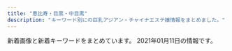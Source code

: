 ```yaml
---
title: "恵比寿・目黒・中目黒"
description: "キーワード別にの巨乳アジアン・チャイナエステ嬢情報をまとめました。"
---
```


新着画像と新着キーワードをまとめています。
2021年01月11日の情報です。

<DmmAffiliateIns />
<KeywordTable
  shops={
    [
    {
        "name": "Flower \uff5e\u30d5\u30e9\u30ef\u30fc\uff5e",
        "img_links": [
            "http://nakamegurofun.com/files/006-020964.jpg",
            "http://nakamegurofun.com/files/006fa9d.jpg",
            "http://nakamegurofun.com/images/zi_massage.png",
            "http://nakamegurofun.com/images/service91a6.png",
            "http://nakamegurofun.com/files/0060964.jpg",
            "http://nakamegurofun.com/files/0074f22.jpg",
            "http://nakamegurofun.com/images/main_bottom.png",
            "http://nakamegurofun.com/images/main_top.png",
            "http://nakamegurofun.com/images/zi_staff.png",
            "http://nakamegurofun.com/files/0070964.jpg",
            "http://nakamegurofun.com/images/infotiao1.jpg",
            "http://nakamegurofun.com/files/007fa9d.jpg",
            "http://nakamegurofun.com/images/shop/shop04.jpg",
            "http://nakamegurofun.com/files/008-030964.jpg",
            "http://nakamegurofun.com/files/0020964.jpg",
            "http://nakamegurofun.com/files/0034f22.jpg",
            "http://nakamegurofun.com/files/0054f22.jpg",
            "http://nakamegurofun.com/files/005-030964.jpg",
            "http://nakamegurofun.com/files/005-020964.jpg",
            "http://nakamegurofun.com/files/0064f22.jpg",
            "http://nakamegurofun.com/images/s2.jpg",
            "http://nakamegurofun.com/files/002-030964.jpg",
            "http://nakamegurofun.com/files/0024f22.jpg",
            "http://nakamegurofun.com/images/tel.png",
            "http://nakamegurofun.com/images/s1.jpg",
            "http://nakamegurofun.com/files/003-030964.jpg",
            "http://nakamegurofun.com/files/0084f22.jpg",
            "http://nakamegurofun.com/files/0080964.jpg",
            "http://nakamegurofun.com/files/008-020964.jpg",
            "http://nakamegurofun.com/images/s5.jpg",
            "http://nakamegurofun.com/files/002-020964.jpg",
            "http://nakamegurofun.com/files/002fa9d.jpg",
            "http://nakamegurofun.com/files/003fa9d.jpg",
            "http://nakamegurofun.com/images/shop/shop01.jpg",
            "http://nakamegurofun.com/images/xian.png",
            "http://nakamegurofun.com/files/005fa9d.jpg",
            "http://nakamegurofun.com/images/s4.jpg",
            "http://nakamegurofun.com/images/shop/shop02.jpg",
            "http://nakamegurofun.com/files/006-030964.jpg",
            "http://nakamegurofun.com/files/007-020964.jpg",
            "http://nakamegurofun.com/files/0030964.jpg",
            "http://nakamegurofun.com/files/003-020964.jpg",
            "http://nakamegurofun.com/images/shop/shop03.jpg",
            "http://nakamegurofun.com/files/008fa9d.jpg",
            "http://nakamegurofun.com/files/007-030964.jpg",
            "http://nakamegurofun.com/files/0050964.jpg",
            "http://nakamegurofun.com/images/s3.jpg"
        ],
        "keywords": {
            "87": 4,
            "D": 5,
            "C": 1,
            "85": 1,
            "88": 1
        },
        "station": "\u4e2d\u76ee\u9ed2\u99c5\u897f\u53e3",
        "url": "http://nakamegurofun.com/"
    },
    {
        "name": "\u30d5\u30a3\u30b8\u30fc\u30ea\u30be\u30fc\u30c8",
        "url": "http://fiji-resort.ests.jp/",
        "keywords": {
            "82": 18,
            "85": 123,
            "89": 18,
            "E": 57,
            "D": 141,
            "86": 60,
            "87": 78,
            "83": 39,
            "C": 138
        },
        "station": "\u4e2d\u76ee\u9ed2\u99c5\u897f\u53e3",
        "img_links": [
            "http://fiji-resort.ests.jp/photos/sites/30/2019/05/2019050215480138.jpg",
            "http://fiji-resort.ests.jp/photos/sites/30/2019/03/2019033011105316.jpg",
            "http://fiji-resort.ests.jp/images/access05.jpg",
            "http://fiji-resort.ests.jp/photos/sites/30/2019/05/2019050215480157.jpg",
            "http://fiji-resort.ests.jp/photos/sites/30/2019/09/2019092914334514.jpg",
            "http://fiji-resort.ests.jp/images/access01.jpg",
            "http://fiji-resort.ests.jp/images/line.png",
            "http://fiji-resort.ests.jp/images/access04.jpg",
            "http://fiji-resort.ests.jp/images/top.png",
            "http://fiji-resort.ests.jp/photos/sites/30/2018/11/2018110510493920.jpg",
            "http://fiji-resort.ests.jp/images/mobile.png",
            "http://fiji-resort.ests.jp/photos/sites/30/2019/11/2019110909384037.jpg",
            "http://fiji-resort.ests.jp/photos/sites/30/2018/06/2018061511340989.jpg",
            "http://fiji-resort.ests.jp/photos/sites/30/2019/03/2019031518525662.jpg",
            "http://fiji-resort.ests.jp/photos/sites/30/2019/05/2019050215480292.jpg",
            "http://fiji-resort.ests.jp/images/s_staff.png",
            "http://fiji-resort.ests.jp/photos/sites/30/2019/06/2019061411123068.jpg",
            "http://fiji-resort.ests.jp/images/topics_bj3.png",
            "http://fiji-resort.ests.jp/photos/sites/30/2018/09/2018091916161390.jpg",
            "http://fiji-resort.ests.jp/photos/sites/30/2019/12/2019121110440091.jpg",
            "http://fiji-resort.ests.jp/photos/sites/30/2019/04/2019042017525677.jpg",
            "http://fiji-resort.ests.jp/images/access06.jpg",
            "http://fiji-resort.ests.jp/images/s_link.png",
            "http://fiji-resort.ests.jp/photos/sites/30/2018/09/2018091301234543.jpg",
            "http://fiji-resort.ests.jp/images/end.png",
            "http://fiji-resort.ests.jp/images/access03.jpg",
            "http://fiji-resort.ests.jp/images/access02.jpg",
            "http://fiji-resort.ests.jp/photos/sites/30/2019/06/2019060610451514.jpg",
            "http://fiji-resort.ests.jp/images/s_topics.png",
            "http://fiji-resort.ests.jp/photos/sites/30/2019/03/2019033011081995.jpg",
            "http://fiji-resort.ests.jp/photos/sites/30/2018/11/2018110510493422.jpg",
            "http://fiji-resort.ests.jp/photos/sites/30/2020/02/2020022116402274.jpg"
        ]
    },
    {
        "img_links": [
            "http://www.ourstarts.site/uploads/200729/1-200H9140K5J4.jpg",
            "http://www.ourstarts.site/uploads/200729/1-200H9141612609.jpg",
            "http://www.ourstarts.site/uploads/200729/1-200H9140Q13E.jpg",
            "http://www.ourstarts.site/templets/default/images/t3.jpg",
            "http://www.ourstarts.site/templets/default/picture/right.png",
            "http://www.ourstarts.site/templets/default/picture/foot_tel.png",
            "http://www.ourstarts.site/uploads/allimg/200729/1-200H9141229.jpg",
            "http://www.ourstarts.site/templets/default/picture/tel_contact.png",
            "http://www.ourstarts.site/uploads/allimg/200729/1-200H9141213.jpg",
            "http://www.ourstarts.site/uploads/180917/1-1P91G6122J28.jpg",
            "http://www.ourstarts.site/templets/default/picture/timg (1).png",
            "http://www.ourstarts.site/templets/default/picture/news.png",
            "http://www.ourstarts.site/templets/default/picture/close.png",
            "http://www.ourstarts.site/uploads/allimg/200729/1-200H9141912.jpg",
            "http://www.ourstarts.site/templets/default/picture/staff.png",
            "http://www.ourstarts.site/templets/default/images/t1.jpg",
            "http://www.ourstarts.site/templets/default/images/t2.jpg",
            "http://www.ourstarts.site/templets/default/picture/head_tell.png"
        ],
        "keywords": {},
        "url": "http://www.ourstarts.site/",
        "name": "\u30cb\u30e3\u30fc\u30cb\u30e3\u30fc",
        "station": "JR\u6075\u6bd4\u5bff\u99c5\u897f\u53e3"
    },
    {
        "name": "With you\u30fb\u30a6\u30a3\u30ba\u30e6\u30fc",
        "station": "JR\u76ee\u9ed2\u99c5\u6771\u53e3",
        "url": "http://with-you.tyo.cm",
        "keywords": {
            "D": 18,
            "C": 34
        },
        "img_links": [
            "http://with-you.tyo.cm/photos/sites/6/2019/10/2019102716505281.jpg",
            "http://with-you.tyo.cm/photos/sites/6/2019/11/2019110108001772.jpg",
            "http://with-you.tyo.cm/photos/sites/6/2019/11/2019112214502832.jpg",
            "http://with-you.tyo.cm/photos/sites/6/2019/11/2019110107573374.jpg",
            "http://with-you.tyo.cm/photos/sites/6/2019/12/2019121914290210.jpg",
            "http://with-you.tyo.cm/photos/sites/6/2019/10/2019102716505124.jpg",
            "http://with-you.tyo.cm/photos/sites/6/2020/03/2020032714573892.jpg",
            "http://with-you.tyo.cm/photos/sites/6/2019/11/2019110108002447.jpg",
            "http://with-you.tyo.cm/photos/sites/6/2019/02/2019021818404723.jpg",
            "http://with-you.tyo.cm/photos/sites/6/2019/11/2019112916080552.jpg",
            "http://with-you.tyo.cm/photos/sites/6/2019/11/2019112916075124.jpg",
            "http://with-you.tyo.cm/images/s_news.jpg",
            "http://with-you.tyo.cm/images/s_recuit.jpg",
            "http://with-you.tyo.cm/photos/sites/6/2019/12/2019121017051599.jpg",
            "http://with-you.tyo.cm/photos/sites/6/2019/12/2019121017051597.jpg",
            "http://with-you.tyo.cm/images/s_pick.jpg",
            "http://with-you.tyo.cm/photos/sites/6/2019/03/2019030615474648.jpg",
            "http://with-you.tyo.cm/photos/sites/6/2020/06/2020061515330329.jpg",
            "http://with-you.tyo.cm/photos/sites/6/2019/11/2019110107572662.jpg",
            "http://with-you.tyo.cm/photos/sites/6/2019/11/2019112916075813.jpg",
            "http://with-you.tyo.cm/photos/sites/6/2020/03/2020032714542799.jpg",
            "http://with-you.tyo.cm/photos/sites/6/2019/11/2019112214503286.jpg",
            "http://with-you.tyo.cm/photos/sites/6/2019/11/2019111915264240.jpg",
            "http://with-you.tyo.cm/images/s_link.jpg",
            "http://with-you.tyo.cm/photos/sites/6/2019/02/2019021818395644.jpg",
            "http://with-you.tyo.cm/photos/sites/6/2019/06/2019060510455732.jpg",
            "http://with-you.tyo.cm/photos/sites/6/2020/06/2020061515324852.jpg",
            "http://with-you.tyo.cm/photos/sites/6/2019/11/2019110606012817.jpg",
            "http://with-you.tyo.cm/images/s_staff.jpg",
            "http://with-you.tyo.cm/photos/sites/6/2019/11/2019111915264046.jpg",
            "http://with-you.tyo.cm/photos/sites/6/2019/11/2019110806175734.jpg",
            "http://with-you.tyo.cm/images/top.png",
            "http://with-you.tyo.cm/photos/sites/6/2020/09/2020092511214697.jpg",
            "http://with-you.tyo.cm/photos/sites/6/2019/11/2019110806175615.jpg",
            "http://with-you.tyo.cm/photos/sites/6/2019/11/2019112517121980.jpg",
            "http://with-you.tyo.cm/photos/sites/6/2019/02/2019021816145119.jpg",
            "http://with-you.tyo.cm/photos/sites/6/2019/02/2019021816155116.jpg",
            "http://with-you.tyo.cm/photos/sites/6/2019/11/2019112517122617.jpg",
            "http://with-you.tyo.cm/photos/sites/6/2019/12/2019121914290846.jpg"
        ]
    },
    {
        "name": "\u3075\u308f\u3075\u308f\u5929\u4f7f",
        "station": "JR\u6075\u6bd4\u5bff\u99c5\u897f\u53e3",
        "keywords": {
            "89": 7,
            "E": 7,
            "84": 7,
            "D": 35,
            "86": 14,
            "85": 14
        },
        "img_links": [
            "https://fuwatenshi.tyo.cm/images/top.jpg",
            "https://fuwatenshi.tyo.cm/images/s_news.jpg",
            "https://fuwatenshi.tyo.cm/images/service1.jpg",
            "https://fuwatenshi.tyo.cm/images/service4.jpg",
            "https://fuwatenshi.tyo.cm/images/s_pick.jpg",
            "https://fuwatenshi.tyo.cm/photos/sites/71/2020/12/2020120805180429.jpg",
            "https://fuwatenshi.tyo.cm/images/room6.jpg",
            "https://fuwatenshi.tyo.cm/photos/sites/71/2020/12/2020120109025939.jpg",
            "https://fuwatenshi.tyo.cm/images/service2.jpg",
            "https://fuwatenshi.tyo.cm/images/room3.jpg",
            "https://fuwatenshi.tyo.cm/images/s_service.png",
            "https://fuwatenshi.tyo.cm/photos/sites/71/2020/11/2020111008511286.jpg",
            "https://fuwatenshi.tyo.cm/images/room4.jpg",
            "https://fuwatenshi.tyo.cm/images/s_staff.png",
            "https://fuwatenshi.tyo.cm/images/mobile.jpg",
            "https://fuwatenshi.tyo.cm/images/service3.jpg",
            "https://fuwatenshi.tyo.cm/photos/sites/71/2020/11/2020111008511341.jpg",
            "https://fuwatenshi.tyo.cm/images/room2.jpg",
            "https://fuwatenshi.tyo.cm/photos/sites/71/2021/01/2021010907290646.jpg",
            "https://fuwatenshi.tyo.cm/photos/sites/71/2021/01/2021010907195524.jpg",
            "https://fuwatenshi.tyo.cm/photos/sites/71/2020/12/202012010903004.jpg",
            "https://fuwatenshi.tyo.cm/photos/sites/71/2020/12/2020120109030359.jpg",
            "https://fuwatenshi.tyo.cm/images/room1.jpg",
            "https://fuwatenshi.tyo.cm/photos/sites/71/2021/01/2021011009194573.jpg",
            "https://fuwatenshi.tyo.cm/images/info.jpg",
            "https://fuwatenshi.tyo.cm/photos/sites/71/2020/11/2020112701383631.jpg",
            "https://fuwatenshi.tyo.cm/photos/sites/71/2020/12/2020120109025928.jpg"
        ],
        "url": "https://fuwatenshi.tyo.cm/"
    },
    {
        "station": "JR\u6075\u6bd4\u5bff\u99c5\u897f\u53e3",
        "keywords": {
            "87": 13,
            "85": 14,
            "E": 12,
            "86": 12,
            "C": 14,
            "88": 12,
            "D": 25
        },
        "url": "http://bimajo-massage.work/",
        "name": "\u7f8e\u9b54\u5973",
        "img_links": [
            "http://bimajo-massage.work/sp/img/t-r.jpg",
            "http://bimajo-massage.work/sp/img/tit.jpg",
            "http://bimajo-massage.work/img/acc2.jpg",
            "http://bimajo-massage.work/sp/img/t-s.jpg",
            "http://bimajo-massage.work/sp/img/st8.jpg",
            "http://bimajo-massage.work/img/st1.jpg",
            "http://bimajo-massage.work/img/sta7.jpg",
            "http://bimajo-massage.work/sp/img/tel.jpg",
            "http://bimajo-massage.work/img/st8.jpg",
            "http://bimajo-massage.work/img/st5.jpg",
            "http://bimajo-massage.work/img/body-.png",
            "http://bimajo-massage.work/img/xmas.png",
            "http://bimajo-massage.work/sp/img/st7.jpg",
            "http://bimajo-massage.work/img/bottom.png",
            "http://bimajo-massage.work/img/acc1.jpg",
            "http://bimajo-massage.work/sp/img/sys.jpg",
            "http://bimajo-massage.work/img/st7.jpg",
            "http://bimajo-massage.work/sp/img/t-a.jpg",
            "http://bimajo-massage.work/sp/img/st5.jpg",
            "http://bimajo-massage.work/sp/img/add.jpg",
            "http://bimajo-massage.work/img/mo.png",
            "http://bimajo-massage.work/img/sta8.jpg",
            "http://bimajo-massage.work/img/sta5.jpg",
            "http://bimajo-massage.work/sp/img/cam.jpg",
            "http://bimajo-massage.work/sp/img/info.jpg",
            "http://bimajo-massage.work/img/st6.jpg",
            "http://bimajo-massage.work/sp/img/st1.jpg",
            "http://bimajo-massage.work/sp/img/t-o.jpg",
            "http://bimajo-massage.work/sp/img/time.jpg",
            "http://bimajo-massage.work/img/sta1.jpg",
            "http://bimajo-massage.work/sp/img/pic.jpg",
            "http://bimajo-massage.work/sp/img/p-6.jpg",
            "http://bimajo-massage.work/img/pic.png",
            "http://bimajo-massage.work/img/sta6.jpg",
            "http://bimajo-massage.work/sp/img/acc1.jpg",
            "http://bimajo-massage.work/sp/img/botton.jpg",
            "http://bimajo-massage.work/sp/img/p-7.jpg",
            "http://bimajo-massage.work/sp/img/t-t.jpg",
            "http://bimajo-massage.work/sp/img/pc.jpg",
            "http://bimajo-massage.work/sp/img/acc2.jpg",
            "http://bimajo-massage.work/sp/img/st6.jpg",
            "http://bimajo-massage.work/sp/img/p-8.jpg"
        ]
    },
    {
        "station": "JR\u76ee\u9ed2\u99c5\u6771\u53e3",
        "url": "http://angel.jpn.cm/",
        "keywords": {
            "F": 1,
            "85": 6,
            "90": 1,
            "C": 40,
            "87": 2,
            "D": 27,
            "E": 4,
            "89": 2,
            "86": 11,
            "84": 2,
            "88": 4
        },
        "img_links": [
            "http://angel.jpn.cm/photos/sites/3/2016/08/staff35.jpg",
            "http://angel.jpn.cm/photos/sites/3/2017/12/201712270537317.jpg",
            "http://angel.jpn.cm/photos/sites/3/2016/08/staff8a.jpg",
            "http://angel.jpn.cm/photos/sites/3/2017/05/8.jpg",
            "http://angel.jpn.cm/photos/sites/3/2016/08/staff24.jpg",
            "http://angel.jpn.cm/photos/sites/3/2016/08/staff7.jpg",
            "http://angel.jpn.cm/photos/sites/3/2019/12/2019122718552333.jpg",
            "http://angel.jpn.cm/photos/sites/3/2019/12/2019122718552430.jpg",
            "http://angel.jpn.cm/photos/sites/3/2018/06/2018061505064271.jpg",
            "http://angel.jpn.cm/photos/sites/3/2016/08/staff37.jpg",
            "http://angel.jpn.cm/photos/sites/3/2016/08/staff23.jpg",
            "http://angel.jpn.cm/photos/sites/3/2016/08/staff36g.jpg",
            "http://angel.jpn.cm/photos/sites/3/2017/01/1.jpg",
            "http://angel.jpn.cm/photos/sites/3/2016/08/staff38.jpg",
            "http://angel.jpn.cm/photos/sites/3/2016/08/staff4.jpg",
            "http://angel.jpn.cm/photos/sites/3/2017/11/201711280608539.jpg",
            "http://angel.jpn.cm/photos/sites/3/2017/04/1.jpg",
            "http://angel.jpn.cm/photos/sites/3/2016/10/staff01.jpg",
            "http://angel.jpn.cm/photos/sites/3/2016/08/staff8.jpg",
            "http://angel.jpn.cm/images/room1.jpg",
            "http://angel.jpn.cm/images/room2.jpg",
            "http://angel.jpn.cm/photos/sites/3/2018/06/2018061601280885.jpg",
            "http://angel.jpn.cm/photos/sites/3/2016/08/staff22a.jpg",
            "http://angel.jpn.cm/photos/sites/3/2016/08/staff11.jpg",
            "http://angel.jpn.cm/images/girl-z2.jpg",
            "http://angel.jpn.cm/images/info.jpg",
            "http://angel.jpn.cm/photos/sites/3/2017/03/2.jpg",
            "http://angel.jpn.cm/photos/sites/3/2018/06/2018062105525655.jpg",
            "http://angel.jpn.cm/photos/sites/3/2016/08/staff29.jpg",
            "http://angel.jpn.cm/photos/sites/3/2016/08/staff14a.jpg",
            "http://angel.jpn.cm/images/nbj3.jpg",
            "http://angel.jpn.cm/photos/sites/3/2016/08/staff5a.jpg",
            "http://angel.jpn.cm/images/room7.jpg",
            "http://angel.jpn.cm/photos/sites/3/2016/08/staff4a.jpg",
            "http://angel.jpn.cm/photos/sites/3/2016/08/staff5.jpg",
            "http://angel.jpn.cm/photos/sites/3/2016/09/staff40.jpg",
            "http://angel.jpn.cm/photos/sites/3/2020/09/2020092511154515.jpg",
            "http://angel.jpn.cm/images/room4.jpg",
            "http://angel.jpn.cm/photos/sites/3/2016/08/staff25a.jpg",
            "http://angel.jpn.cm/photos/sites/3/2016/08/staff25.jpg",
            "http://angel.jpn.cm/photos/sites/3/2018/06/2018061601280970.jpg",
            "http://angel.jpn.cm/photos/sites/3/2016/10/staff41.jpg",
            "http://angel.jpn.cm/photos/sites/3/2017/11/2017112010234266.jpg",
            "http://angel.jpn.cm/photos/sites/3/2019/10/2019100910242499.jpg",
            "http://angel.jpn.cm/images/s_pick.png",
            "http://angel.jpn.cm/images/girl-z1.jpg",
            "http://angel.jpn.cm/images/room5.jpg",
            "http://angel.jpn.cm/photos/sites/3/2016/08/staff36h.jpg",
            "http://angel.jpn.cm/photos/sites/3/2016/08/staff21a.jpg",
            "http://angel.jpn.cm/photos/sites/3/2019/06/2019060510404179.jpg",
            "http://angel.jpn.cm/photos/sites/3/2016/08/staff2.jpg",
            "http://angel.jpn.cm/images/s_news.png",
            "http://angel.jpn.cm/photos/sites/3/2019/11/2019111814073465.jpg",
            "http://angel.jpn.cm/images/s_mobile.png",
            "http://angel.jpn.cm/photos/sites/3/2019/11/201911181407260.jpg",
            "http://angel.jpn.cm/images/s_link.png",
            "http://angel.jpn.cm/photos/sites/3/2017/12/2017122705371661.jpg",
            "http://angel.jpn.cm/photos/sites/3/2019/06/201906051042276.jpg",
            "http://angel.jpn.cm/images/mobile.jpg",
            "http://angel.jpn.cm/photos/sites/3/2018/09/2018091001155585.jpg",
            "http://angel.jpn.cm/photos/sites/3/2016/09/72670992207769698.jpg",
            "http://angel.jpn.cm/photos/sites/3/2016/08/staff22.jpg",
            "http://angel.jpn.cm/photos/sites/3/2018/06/2018061505064251.jpg",
            "http://angel.jpn.cm/images/room3.jpg",
            "http://angel.jpn.cm/images/room6.jpg",
            "http://angel.jpn.cm/photos/sites/3/2016/08/staff24a.jpg",
            "http://angel.jpn.cm/photos/sites/3/2016/08/staff28.jpg",
            "http://angel.jpn.cm/photos/sites/3/2016/08/staff29a.jpg",
            "http://angel.jpn.cm/photos/sites/3/2020/06/2020061515170635.jpg",
            "http://cdn.dino-es.com/images/logo/150x40DinoEs.png",
            "http://angel.jpn.cm/photos/sites/3/2016/08/staff21.jpg",
            "http://angel.jpn.cm/photos/sites/3/2018/11/201811011331167.jpg",
            "http://angel.jpn.cm/images/top02.jpg",
            "http://angel.jpn.cm/photos/sites/3/2019/07/2019071213431954.jpg",
            "http://angel.jpn.cm/photos/sites/3/2019/07/2019071016030711.jpg",
            "http://angel.jpn.cm/images/s_staff.png",
            "http://angel.jpn.cm/photos/sites/3/2016/08/staff39.jpg",
            "http://angel.jpn.cm/images/top01.jpg",
            "http://angel.jpn.cm/photos/sites/3/2016/08/staff14.jpg",
            "http://angel.jpn.cm/photos/sites/3/2019/12/2019122718552413.jpg",
            "http://angel.jpn.cm/photos/sites/3/2016/08/staff3.jpg"
        ],
        "name": "Angel-\u30a8\u30f3\u30b8\u30a7\u30eb-"
    },
    {
        "url": "http://victoria.tyo.cm/",
        "station": "JR\u76ee\u9ed2\u99c5\u6771\u53e3",
        "name": "Victoria\u30fb\u30d3\u30af\u30c8\u30ea\u30a2",
        "keywords": {
            "86": 10,
            "83": 7,
            "E": 3,
            "C": 7,
            "87": 4,
            "D": 21,
            "82": 2,
            "89": 1,
            "F": 1,
            "93": 1,
            "85": 8,
            "G": 1
        },
        "img_links": [
            "http://victoria.tyo.cm/photos/sites/13/2020/03/2020031904101259.jpg",
            "http://victoria.tyo.cm/images/top.jpg",
            "http://victoria.tyo.cm/images/room3.jpg",
            "http://victoria.tyo.cm/photos/sites/13/2020/02/2020021307433041.jpg",
            "http://victoria.tyo.cm/photos/sites/13/2020/01/2020011104241542.jpg",
            "http://victoria.tyo.cm/images/pick.jpg",
            "http://victoria.tyo.cm/images/news.jpg",
            "http://victoria.tyo.cm/photos/sites/13/2019/12/2019120904521737.jpg",
            "http://victoria.tyo.cm/photos/sites/13/2019/12/2019120904521188.jpg",
            "http://victoria.tyo.cm/photos/sites/13/2020/01/2020012005552181.jpg",
            "http://victoria.tyo.cm/photos/sites/13/2019/02/2019022703022355.jpg",
            "http://victoria.tyo.cm/photos/sites/13/2019/04/2019040304024424.jpg",
            "http://victoria.tyo.cm/photos/sites/13/2018/12/2018121502493814.jpg",
            "http://victoria.tyo.cm/photos/sites/13/2018/12/2018121502493847.jpg",
            "http://victoria.tyo.cm/photos/sites/13/2019/01/2019011103510521.jpg",
            "http://victoria.tyo.cm/photos/sites/13/2020/02/202002030340133.jpg",
            "http://victoria.tyo.cm/photos/sites/13/2019/10/2019101403232834.jpg",
            "http://victoria.tyo.cm/photos/sites/13/2019/08/2019080607062415.jpg",
            "http://victoria.tyo.cm/photos/sites/13/2019/01/2019012108071242.jpg",
            "http://victoria.tyo.cm/photos/sites/13/2020/02/2020020104570910.jpg",
            "http://victoria.tyo.cm/images/s_staff.png",
            "http://victoria.tyo.cm/images/room2.jpg",
            "http://victoria.tyo.cm/photos/sites/13/2018/12/2018122701570643.jpg",
            "http://victoria.tyo.cm/photos/sites/13/2019/12/2019120406433710.jpg",
            "http://victoria.tyo.cm/photos/sites/13/2019/07/2019070206503156.jpg",
            "http://victoria.tyo.cm/photos/sites/13/2018/12/2018121502493879.jpg",
            "http://victoria.tyo.cm/photos/sites/13/2020/01/2020011205500461.jpg",
            "http://victoria.tyo.cm/photos/sites/13/2018/12/2018122701570616.jpg",
            "http://victoria.tyo.cm/photos/sites/13/2019/12/2019120106181894.jpg",
            "http://victoria.tyo.cm/photos/sites/13/2019/10/2019100904082968.jpg",
            "http://victoria.tyo.cm/photos/sites/13/2018/12/2018122904422525.jpg",
            "http://victoria.tyo.cm/photos/sites/13/2020/01/2020012005552622.jpg",
            "http://victoria.tyo.cm/photos/sites/13/2019/06/2019061005275095.jpg",
            "http://victoria.tyo.cm/photos/sites/13/2019/01/2019012509505197.jpg",
            "https://www.a-side.com/ad/koko/include/banner/koko_125x125.png",
            "http://victoria.tyo.cm/photos/sites/13/2019/01/2019012509534353.jpg",
            "http://victoria.tyo.cm/photos/sites/13/2018/12/2018122904411765.jpg",
            "http://victoria.tyo.cm/photos/sites/13/2018/12/2018121502493953.jpg",
            "http://victoria.tyo.cm/photos/sites/13/2019/02/2019021407162693.jpg",
            "http://victoria.tyo.cm/photos/sites/13/2019/01/2019010506293526.jpg",
            "http://victoria.tyo.cm/images/room1.jpg",
            "http://victoria.tyo.cm/images/room4.jpg",
            "http://victoria.tyo.cm/photos/sites/13/2019/02/2019021206543056.jpg",
            "http://victoria.tyo.cm/photos/sites/13/2019/01/2019010506292922.jpg",
            "http://victoria.tyo.cm/images/mobile.jpg",
            "http://victoria.tyo.cm/images/face.jpg",
            "http://victoria.tyo.cm/photos/sites/13/2019/04/2019041807165826.jpg",
            "http://victoria.tyo.cm/photos/sites/13/2019/10/2019100904083557.jpg",
            "http://victoria.tyo.cm/photos/sites/13/2020/10/2020100803550565.jpg",
            "http://victoria.tyo.cm/photos/sites/13/2019/05/201905100639429.jpg"
        ]
    },
    {
        "station": "JR\u76ee\u9ed2\u99c5\u6771\u53e3",
        "url": "http://kintsuki.este88.com/",
        "keywords": {},
        "img_links": [
            "http://kintsuki.este88.com/gals/momo1.jpg",
            "http://kintsuki.este88.com/images/ph1.jpg",
            "http://kintsuki.este88.com/images/r02.jpg",
            "http://kintsuki.este88.com/gals/rina1.jpg",
            "http://kintsuki.este88.com/gals/rei1.jpg",
            "http://kintsuki.este88.com/images/r04.jpg",
            "http://kintsuki.este88.com/images/r01.jpg",
            "http://kintsuki.este88.com/gals/kana1.jpg",
            "http://kintsuki.este88.com/gals/kaori1.jpg",
            "http://kintsuki.este88.com/gals/kixyoko1.jpg",
            "http://kintsuki.este88.com/gals/yuyu1.jpg",
            "http://kintsuki.este88.com/gals/mika1.jpg",
            "http://kintsuki.este88.com/gals/koyuki1.jpg"
        ],
        "name": "\u91d1\u306e\u6708"
    },
    {
        "img_links": [
            "http://onlyone.tyo.cm/images/s_link.png",
            "http://onlyone.tyo.cm/photos/sites/5/2019/11/2019110105153240.jpg",
            "http://onlyone.tyo.cm/photos/sites/5/2019/01/2019011814353078.jpg",
            "http://onlyone.tyo.cm/images/acc2.jpg",
            "http://onlyone.tyo.cm/photos/sites/5/2019/05/2019050915292562.jpg",
            "http://onlyone.tyo.cm/photos/sites/5/2018/08/2018080308152252.jpg",
            "http://onlyone.tyo.cm/photos/sites/5/2020/01/2020011412572423.jpg",
            "http://onlyone.tyo.cm/images/room1.jpg",
            "http://onlyone.tyo.cm/photos/sites/5/2018/03/2018031607430562.jpg",
            "http://onlyone.tyo.cm/photos/sites/5/2019/08/2019080815010066.jpg",
            "http://onlyone.tyo.cm/photos/sites/5/2019/11/2019110105152849.jpg",
            "http://onlyone.tyo.cm/images/line.jpg",
            "http://onlyone.tyo.cm/photos/sites/5/2019/07/2019070616424775.jpg",
            "http://onlyone.tyo.cm/photos/sites/5/2020/09/2020090210405221.jpg",
            "http://onlyone.tyo.cm/photos/sites/5/2020/03/2020031716151746.jpg",
            "http://onlyone.tyo.cm/photos/sites/5/2018/07/2018071709241386.jpg",
            "http://onlyone.tyo.cm/photos/sites/5/2020/06/2020060815500896.jpg",
            "http://onlyone.tyo.cm/photos/sites/5/2020/09/2020092510523723.jpg",
            "http://onlyone.tyo.cm/photos/sites/5/2018/06/2018062904050630.jpg",
            "http://onlyone.tyo.cm/photos/sites/5/2018/07/2018071709242171.jpg",
            "http://onlyone.tyo.cm/photos/sites/5/2020/09/2020092510523998.jpg",
            "http://onlyone.tyo.cm/photos/sites/5/2020/05/2020051419324761.jpg",
            "http://onlyone.tyo.cm/photos/sites/5/2019/05/2019052911352557.jpg",
            "http://onlyone.tyo.cm/photos/sites/5/2020/02/2020022610121615.jpg",
            "http://onlyone.tyo.cm/photos/sites/5/2020/09/2020092510524025.jpg",
            "http://onlyone.tyo.cm/photos/sites/5/2019/08/2019082610481667.jpg",
            "http://onlyone.tyo.cm/photos/sites/5/2020/07/2020070215334437.jpg",
            "http://onlyone.tyo.cm/photos/sites/5/2018/11/2018112110301745.jpg",
            "http://onlyone.tyo.cm/photos/sites/5/2019/06/2019060510384975.jpg",
            "http://onlyone.tyo.cm/photos/sites/5/2020/09/2020092617301564.jpg",
            "http://onlyone.tyo.cm/images/acc3.jpg",
            "http://onlyone.tyo.cm/images/top.png",
            "http://onlyone.tyo.cm/photos/sites/5/2019/01/2019013017371133.jpg",
            "http://onlyone.tyo.cm/images/acc4.jpg",
            "http://onlyone.tyo.cm/photos/sites/5/2019/11/2019112117013754.jpg",
            "http://onlyone.tyo.cm/photos/sites/5/2019/02/2019022310345266.jpg",
            "http://onlyone.tyo.cm/photos/sites/5/2020/01/2020011413500417.jpg",
            "http://onlyone.tyo.cm/photos/sites/5/2019/12/2019120510353312.jpg",
            "http://onlyone.tyo.cm/images/s_staff.png",
            "http://onlyone.tyo.cm/photos/sites/5/2018/09/2018092710191274.jpg",
            "http://onlyone.tyo.cm/photos/sites/5/2018/11/2018110713255310.jpg",
            "http://onlyone.tyo.cm/photos/sites/5/2018/10/201810181432433.jpg",
            "http://onlyone.tyo.cm/photos/sites/5/2019/06/2019060510472559.jpg",
            "http://onlyone.tyo.cm/images/acc1.jpg",
            "http://onlyone.tyo.cm/photos/sites/5/2020/07/2020070217061815.jpg",
            "http://onlyone.tyo.cm/images/room2.jpg",
            "http://onlyone.tyo.cm/photos/sites/5/2020/09/2020092218541894.jpg",
            "http://onlyone.tyo.cm/photos/sites/5/2019/07/2019071716092046.jpg",
            "http://onlyone.tyo.cm/photos/sites/5/2018/08/2018082407542866.jpg",
            "http://onlyone.tyo.cm/images/room3.jpg",
            "http://onlyone.tyo.cm/photos/sites/5/2019/07/201907171609201.jpg",
            "http://onlyone.tyo.cm/photos/sites/5/2019/07/2019070711031982.jpg",
            "http://onlyone.tyo.cm/images/new.jpg",
            "http://onlyone.tyo.cm/photos/sites/5/2019/03/2019030418403098.jpg",
            "http://onlyone.tyo.cm/photos/sites/5/2019/02/2019022310334774.jpg",
            "http://onlyone.tyo.cm/photos/sites/5/2017/11/2017112708111797.jpg",
            "http://onlyone.tyo.cm/photos/sites/5/2020/01/2020011413501066.jpg",
            "http://onlyone.tyo.cm/photos/sites/5/2019/12/2019121715483135.jpg",
            "http://onlyone.tyo.cm/images/room4.jpg"
        ],
        "url": "http://onlyone.tyo.cm/",
        "keywords": {
            "86": 12,
            "87": 6,
            "C": 4,
            "84": 1,
            "83": 1,
            "85": 7,
            "D": 26,
            "88": 2,
            "E": 2,
            "F": 1
        },
        "name": "OnlyOne",
        "station": "JR\u76ee\u9ed2\u99c5\u897f\u53e3"
    },
    {
        "url": "http://hi-msg.com/tonton/",
        "station": "JR\u6075\u6bd4\u5bff\u99c5\u897f\u53e3",
        "name": "\u30c8\u30f3\u30c8\u30f3",
        "keywords": {
            "C": 7,
            "E": 5,
            "86": 17,
            "D": 19,
            "83": 7,
            "85": 7
        },
        "img_links": [
            "http://hi-msg.com/tonton/images/staff_images/st1.jpg",
            "http://hi-msg.com/tonton/images/r4.jpg",
            "http://hi-msg.com/tonton/images/an_4_02.jpg",
            "http://hi-msg.com/tonton/images/staff_images/st2.jpg",
            "http://hi-msg.com/tonton/images/staff_images/st3.jpg",
            "http://hi-msg.com/tonton/images/index_01.jpg",
            "http://hi-msg.com/tonton/images/slider/slide1.png",
            "http://hi-msg.com/tonton/images/an_3_02.jpg",
            "http://hi-msg.com/tonton/images/eve1.png",
            "http://hi-msg.com/tonton/images/r3.jpg",
            "http://hi-msg.com/tonton/images/slider/slide3.png",
            "http://hi-msg.com/tonton/images/fbb.jpg",
            "http://hi-msg.com/tonton/images/an_6_01.jpg",
            "http://hi-msg.com/tonton/images/an_1_02.jpg",
            "http://hi-msg.com/tonton/images/an_4_01.jpg",
            "http://hi-msg.com/tonton/images/qr.jpg",
            "http://hi-msg.com/tonton/images/slider/slide3s.png",
            "http://hi-msg.com/tonton/images/slider/slide2.png",
            "http://hi-msg.com/tonton/images/r1.jpg",
            "http://hi-msg.com/tonton/images/an_5_02.jpg",
            "http://hi-msg.com/tonton/images/an_2_01.jpg",
            "http://hi-msg.com/tonton/images/an_6_02.jpg",
            "http://hi-msg.com/tonton/images/index-1.jpg",
            "http://hi-msg.com/tonton/images/staff_images/sl.png",
            "http://hi-msg.com/tonton/images/an_2_02.jpg",
            "http://hi-msg.com/tonton/images/an_1_01.jpg",
            "http://hi-msg.com/tonton/images/sys1.jpg",
            "http://hi-msg.com/tonton/images/r2.jpg",
            "http://hi-msg.com/tonton/images/an_3_01.jpg",
            "http://hi-msg.com/tonton/images/slider/slide1s.png",
            "http://hi-msg.com/tonton/images/staff_images/st4.jpg",
            "http://hi-msg.com/tonton/images/staff_images/st5.jpg",
            "http://hi-msg.com/tonton/images/index-2.jpg",
            "http://hi-msg.com/tonton/images/slider/slide2s.png",
            "http://hi-msg.com/tonton/images/an_5_01.jpg"
        ]
    },
    {
        "url": "http://kaizokusen.jpn.mn/",
        "name": "\u6d77\u8cca\u8239",
        "station": "\u4e2d\u76ee\u9ed2\u99c5\u5357\u6539\u672d\u897f\u53e3",
        "img_links": [
            "http://kaizokusen.jpn.mn/photos/sites/31/2019/06/2019060402255271.jpg",
            "http://kaizokusen.jpn.mn/photos/sites/31/2020/08/2020082411195272.jpg",
            "http://kaizokusen.jpn.mn/photos/sites/31/2020/06/2020062208015349.jpg",
            "http://kaizokusen.jpn.mn/photos/sites/31/2019/06/2019061406003081.jpg",
            "http://kaizokusen.jpn.mn/photos/sites/31/2019/01/2019012803255272.jpg",
            "http://kaizokusen.jpn.mn/photos/sites/31/2018/07/2018070912312985.jpg",
            "http://kaizokusen.jpn.mn/photos/sites/31/2019/09/2019092905302643.jpg",
            "http://kaizokusen.jpn.mn/images/s_news.jpg",
            "http://kaizokusen.jpn.mn/images/s_link.png",
            "http://kaizokusen.jpn.mn/photos/sites/31/2020/01/2020011609085443.jpg",
            "http://kaizokusen.jpn.mn/photos/sites/31/2019/06/2019060402255852.jpg",
            "http://kaizokusen.jpn.mn/photos/sites/31/2019/03/2019032601332117.jpg",
            "http://kaizokusen.jpn.mn/photos/sites/31/2019/09/2019091102140786.jpg",
            "http://kaizokusen.jpn.mn/images/news_bj3.jpg",
            "http://kaizokusen.jpn.mn/photos/sites/31/2020/02/2020022107354732.jpg",
            "http://kaizokusen.jpn.mn/photos/sites/31/2019/12/201912200917482.jpg",
            "http://kaizokusen.jpn.mn/photos/sites/31/2019/01/201901130238317.jpg",
            "http://kaizokusen.jpn.mn/photos/sites/31/2019/11/2019111410352979.jpg",
            "http://kaizokusen.jpn.mn/photos/sites/31/2019/01/2019010309225534.jpg",
            "http://kaizokusen.jpn.mn/images/s_pick.png",
            "http://kaizokusen.jpn.mn/photos/sites/31/2018/12/2018122706404758.jpg",
            "http://kaizokusen.jpn.mn/photos/sites/31/2020/05/2020051510144982.jpg",
            "http://kaizokusen.jpn.mn/photos/sites/31/2019/11/2019111401215721.jpg",
            "http://kaizokusen.jpn.mn/images/news04.jpg",
            "http://kaizokusen.jpn.mn/photos/sites/31/2019/04/2019040301572848.jpg",
            "http://kaizokusen.jpn.mn/images/s_contact.jpg",
            "http://kaizokusen.jpn.mn/images/news_bj1.jpg",
            "http://kaizokusen.jpn.mn/photos/sites/31/2020/03/2020031402334084.jpg",
            "http://kaizokusen.jpn.mn/images/headline.jpg",
            "http://kaizokusen.jpn.mn/photos/sites/31/2019/12/2019122806012497.jpg",
            "http://kaizokusen.jpn.mn/images/end.png",
            "http://kaizokusen.jpn.mn/photos/sites/31/2019/03/2019032710574970.jpg",
            "http://kaizokusen.jpn.mn/photos/sites/31/2020/06/2020061305220545.jpg",
            "http://kaizokusen.jpn.mn/photos/sites/31/2019/02/2019022801560094.jpg",
            "http://kaizokusen.jpn.mn/images/news03.jpg",
            "http://kaizokusen.jpn.mn/photos/sites/31/2020/04/2020042207290081.jpg",
            "http://kaizokusen.jpn.mn/photos/sites/31/2019/05/2019051702252726.jpg",
            "http://kaizokusen.jpn.mn/photos/sites/31/2020/12/2020120801390122.jpg",
            "http://kaizokusen.jpn.mn/images/s_staff.png",
            "http://kaizokusen.jpn.mn/photos/sites/31/2020/03/2020030801205388.jpg",
            "http://kaizokusen.jpn.mn/photos/sites/31/2020/06/2020060409294464.jpg",
            "http://kaizokusen.jpn.mn/photos/sites/31/2019/02/2019021410470448.jpg",
            "http://kaizokusen.jpn.mn/photos/sites/31/2020/01/2020010602051995.jpg",
            "http://kaizokusen.jpn.mn/photos/sites/31/2020/08/2020080301195061.jpg",
            "http://kaizokusen.jpn.mn/photos/sites/31/2020/02/202002070127147.jpg",
            "http://kaizokusen.jpn.mn/photos/sites/31/2019/11/2019112102290816.jpg",
            "http://kaizokusen.jpn.mn/photos/sites/31/2018/12/2018121710580889.jpg",
            "http://kaizokusen.jpn.mn/photos/sites/31/2020/11/2020112103070699.jpg",
            "http://kaizokusen.jpn.mn/images/top.jpg",
            "http://kaizokusen.jpn.mn/photos/sites/31/2019/12/2019121904244431.jpg",
            "http://kaizokusen.jpn.mn/photos/sites/31/2020/06/2020061302013959.jpg",
            "http://kaizokusen.jpn.mn/images/mobile.jpg"
        ],
        "keywords": {
            "C": 44,
            "87": 33,
            "88": 9,
            "D": 74,
            "85": 27,
            "84": 2,
            "86": 25,
            "83": 9,
            "E": 28
        }
    },
    {
        "img_links": [
            "http://www.oasis.esjoho.com/img/btn_blog.png",
            "http://www.oasis.esjoho.com/files/001.jpg",
            "http://www.oasis.esjoho.com/files/002-02.jpg",
            "http://www.oasis.esjoho.com/files/004-02.jpg",
            "http://www.oasis.esjoho.com/img/tel.png",
            "http://www.oasis.esjoho.com/img/btn_side_mobile.jpg",
            "http://www.oasis.esjoho.com/files/005-02.jpg",
            "http://www.oasis.esjoho.com/img/ttl_info.png",
            "http://www.oasis.esjoho.com/img/pickup.jpg",
            "http://www.oasis.esjoho.com/img/ttl_news.png",
            "http://www.oasis.esjoho.com/files/004.jpg",
            "http://www.oasis.esjoho.com/img/goback.jpg",
            "http://www.oasis.esjoho.com/files/005.jpg",
            "http://www.oasis.esjoho.com/files/001-02.jpg",
            "http://www.oasis.esjoho.com/files/002.jpg"
        ],
        "url": "http://www.oasis.esjoho.com/",
        "keywords": {
            "C": 14,
            "87": 4,
            "86": 2,
            "D": 6,
            "85": 2
        },
        "name": "\u30aa\u30a2\u30b7\u30b9",
        "station": "\u897f\u5c0f\u5c71\u99c5"
    },
    {
        "name": "RelaCute \u30ea\u30e9\u30ad\u30e5\u30fc\u30c8",
        "station": "JR\u76ee\u9ed2\u99c5\u6771\u53e3",
        "url": "http://relacute.tyo.cm/",
        "keywords": {
            "87": 1,
            "C": 25,
            "D": 9
        },
        "img_links": [
            "http://relacute.tyo.cm/images/s_news.jpg",
            "http://relacute.tyo.cm/photos/sites/42/2016/11/staff7.jpg",
            "http://relacute.tyo.cm/photos/sites/42/2016/11/staff1.jpg",
            "http://relacute.tyo.cm/images/top1.jpg",
            "http://relacute.tyo.cm/images/staff01.jpg",
            "http://relacute.tyo.cm/photos/sites/42/2019/02/201902121620011.jpg",
            "http://relacute.tyo.cm/photos/sites/42/2017/04/411443062809353899.jpg",
            "http://relacute.tyo.cm/photos/sites/42/2016/11/5.jpg",
            "http://relacute.tyo.cm/images/link1.jpg",
            "http://relacute.tyo.cm/photos/sites/42/2019/02/2019021216200689.jpg",
            "http://relacute.tyo.cm/photos/sites/42/2016/11/staff6.jpg",
            "http://relacute.tyo.cm/images/newface1.jpg",
            "http://relacute.tyo.cm/images/top.jpg",
            "http://relacute.tyo.cm/images/girl-z2.jpg",
            "http://relacute.tyo.cm/photos/sites/42/2017/05/16.jpg",
            "http://relacute.tyo.cm/photos/sites/42/2017/06/18.jpg",
            "http://relacute.tyo.cm/images/mobile.png",
            "http://relacute.tyo.cm/images/girl-z1.jpg",
            "http://relacute.tyo.cm/photos/sites/42/2017/04/2.jpg"
        ]
    },
    {
        "keywords": {},
        "url": "http://meguro-babel.com/",
        "img_links": [
            "http://meguro-babel.com/girl/21.jpg",
            "http://meguro-babel.com/topics/img/146-1.jpg",
            "http://meguro-babel.com/topics/img/149-1.jpg",
            "http://meguro-babel.com/girl/1.jpg",
            "http://meguro-babel.com/girl/6.jpg",
            "http://meguro-babel.com/topics/img/145-1.jpg",
            "http://meguro-babel.com/topics/img/142-1.jpg",
            "http://meguro-babel.com/images/img_1.jpg",
            "http://meguro-babel.com/girl/5.jpg",
            "http://meguro-babel.com/images/room/photo01.jpg",
            "http://meguro-babel.com/images/qr.jpg",
            "http://meguro-babel.com/girl/24.jpg",
            "http://meguro-babel.com/girl/3.jpg",
            "http://meguro-babel.com/images/room/photo04.jpg",
            "http://meguro-babel.com/girl/9.jpg",
            "http://meguro-babel.com/images/topimg4.jpg",
            "http://meguro-babel.com/girl/7.jpg",
            "http://meguro-babel.com/girl/4.jpg",
            "http://meguro-babel.com/girl/10.jpg",
            "http://meguro-babel.com/topics/img/129-1.jpg",
            "http://meguro-babel.com/images/room/photo02.jpg",
            "http://meguro-babel.com/topics/img/150-1.jpg",
            "http://meguro-babel.com/girl/15.jpg",
            "http://meguro-babel.com/girl/19.jpg",
            "http://meguro-babel.com/images/room/photo03.jpg",
            "http://meguro-babel.com/girl/8.jpg",
            "http://meguro-babel.com/girl/11.jpg"
        ],
        "name": "\u30d0\u30d9\u30eb",
        "station": "JR\u76ee\u9ed2\u99c5\u6771\u53e3"
    }
]
}
/>
<DmmAffiliateScript />
